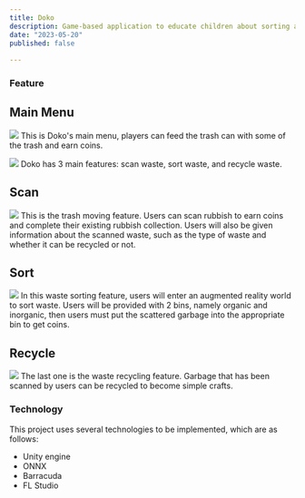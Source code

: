 ```yaml
---
title: Doko
description: Game-based application to educate children about sorting and managing waste using augmented reality and computer vision technology.
date: "2023-05-20"
published: false
  
---
```


### Feature

## Main Menu 
![](/doko0.png)
This is Doko's main menu, players can feed the trash can with some of the trash and earn coins.

![](/doko1.png)
Doko has 3 main features: scan waste, sort waste, and recycle waste.

## Scan
![](/doko2.png)
This is the trash moving feature. Users can scan rubbish to earn coins and complete their existing rubbish collection. Users will also be given information about the scanned waste, such as the type of waste and whether it can be recycled or not.

## Sort
![](/doko3.png)
In this waste sorting feature, users will enter an augmented reality world to sort waste. Users will be provided with 2 bins, namely organic and inorganic, then users must put the scattered garbage into the appropriate bin to get coins.

## Recycle
![](/doko4.png)
The last one is the waste recycling feature. Garbage that has been scanned by users can be recycled to become simple crafts.

### Technology

This project uses several technologies to be implemented, which are as follows:
- Unity engine
- ONNX
- Barracuda
- FL Studio